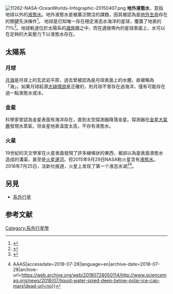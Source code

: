 {{expert|time=2016-06-10T03:14:28+00:00}}
[[File:11262-NASA-OceanWorlds-Infographic-20150407.png|thumb]]
'''地外液態水'''，意指地球以外的[[液態水|液態水]]。地外液態水是被廣泛關注的課題，因其被認為是[[地外生命|地外生命]]存在的關鍵先決條件<ref name="NASA-20150407">{{cite web |last1=Dyches |first1=Preston |last2=Chou |first2=Felcia |title=The Solar System and Beyond is Awash in Water |url=http://www.nasa.gov/jpl/the-solar-system-and-beyond-is-awash-in-water/ |date=7 April 2015 |work=[[NASA|NASA]] |accessdate=8 April 2015 |archive-date=2015-04-10 |archive-url=https://web.archive.org/web/20150410113514/http://www.nasa.gov/jpl/the-solar-system-and-beyond-is-awash-in-water/ |dead-url=no }}</ref>。
地球是已知唯一存在穩定液态水海洋的星球，覆蓋了地表的71%<ref>{{cite web| url=http://nineplanets.org/earth.html| title=Earth| publisher=Nineplanets.org| accessdate=2015-08-28| archive-date=2000-08-23| archive-url=https://web.archive.org/web/20000823145301/http://nineplanets.org/earth.html| dead-url=yes}}</ref>。地球軌道位於太陽系的[[適居帶|適居帶]]之中，而在適居帶內的星球表面上，水可以在足夠的大氣壓力下以液態水存在。

==太陽系==
===月球===
[[月海|月海]]是月球上的玄武岩平原，過去曾被認為是月球表面上的水體，故被稱為「海」。如果月球起源[[大碰撞說|大碰撞說]]是正確的，則月球不曾存在過海洋，僅有可能存在過一點液態水或冰。
===金星===
科學家曾認為金星表面有海洋存在，直到太空探測器降落金星。探測器在[[金星大氣層|金星大氣層]]發現水蒸氣，但金星地表溫度太高，不存有液態水。
===火星===
19世紀的天文學家在火星表面發現了許多線條狀的東西，被誤以為是表面液態水造成的溝渠，甚至是[[火星運河|火星運河]]。但2015年9月29日NASA称火星含有[[液態水|液態水]]。2018年7月25日，法新社报道，火星上发现了第一个液态水湖<ref>{{Cite web|url=http://inews.ifeng.com/59412691/news.shtml?srctag=pc2m&back|title=火星上发现第一个液态水湖_手机凤凰网|accessdate=2018-07-28|work=inews.ifeng.com|archive-date=2018-07-29|archive-url=https://web.archive.org/web/20180729013151/http://inews.ifeng.com/59412691/news.shtml?srctag=pc2m&back|dead-url=no}}</ref><ref>{{Cite news|url=http://www.sciencemag.org/news/2018/07/liquid-water-spied-deep-below-polar-ice-cap-mars|title=Liquid water spied deep below polar ice cap on Mars|date=2018-07-24|newspaper=Science {{!}} AAAS|accessdate=2018-07-28|language=en|archive-date=2018-07-28|archive-url=https://web.archive.org/web/20180728050114/http://www.sciencemag.org/news/2018/07/liquid-water-spied-deep-below-polar-ice-cap-mars|dead-url=no}}</ref>。

==另見==
{{portal|太空}}
*[[系外行星|系外行星]]

==参考文献==
{{reflist}}

{{系外行星}}
{{Extraterrestrial life}}

[[Category:系外行星學|Category:系外行星學]]